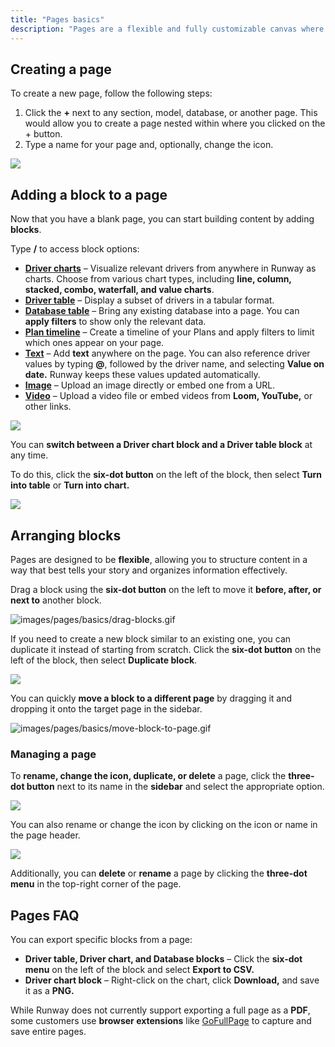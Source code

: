 ```yaml
---
title: "Pages basics"
description: "Pages are a flexible and fully customizable canvas where you can bring different elements from across your model together in one place. Whether you're creating an investor report or collaborating with department heads, pages are the perfect tool for the job."
---
```


## Creating a page

To create a new page, follow the following steps:

1. Click the **\+** next to any section, model, database, or another page. This would allow you to create a page nested within where you clicked on the \+ button.
2. Type a name for your page and, optionally, change the icon.

![](/images/pages/basics/create-page.png)

## Adding a block to a page

Now that you have a blank page, you can start building content by adding **blocks**.

Type **/** to access block options:

- [**Driver charts**](https://docs.runway.com/concepts/pages/charts-block) – Visualize relevant drivers from anywhere in Runway as charts. Choose from various chart types, including **line, column, stacked, combo, waterfall, and value charts**.
- [**Driver table**](https://docs.runway.com/concepts/pages/drivers-table-block) – Display a subset of drivers in a tabular format.
- [**Database table**](https://docs.runway.com/concepts/pages/database-block) – Bring any existing database into a page. You can **apply filters** to show only the relevant data.
- [**Plan timeline**](https://docs.runway.com/concepts/plans#surfacing-plans-in-pages) – Create a timeline of your Plans and apply filters to limit which ones appear on your page.
- [**Text**](https://docs.runway.com/concepts/pages/text-media-block#text-block) – Add **text** anywhere on the page. You can also reference driver values by typing **@**, followed by the driver name, and selecting **Value on date.** Runway keeps these values updated automatically.
- [**Image**](https://docs.runway.com/concepts/pages/text-media-block#image-block) – Upload an image directly or embed one from a URL.
- [**Video**](https://docs.runway.com/concepts/pages/text-media-block#video-block) – Upload a video file or embed videos from **Loom, YouTube,** or other links.

![](/images/pages/basics/new-block.png)

You can **switch between a Driver chart block and a Driver table block** at any time.

To do this, click the **six-dot button** on the left of the block, then select **Turn into table** or **Turn into chart.**

![](/images/pages/basics/turn-to-table.png)

## Arranging blocks

Pages are designed to be **flexible**, allowing you to structure content in a way that best tells your story and organizes information effectively.

Drag a block using the **six-dot button** on the left to move it **before, after, or next to** another block.

![images/pages/basics/drag-blocks.gif](/images/pages/basics/drag-blocks.gif)

If you need to create a new block similar to an existing one, you can duplicate it instead of starting from scratch. Click the **six-dot button** on the left of the block, then select **Duplicate block**.

![](/images/pages/basics/duplicating-blocks.png)

You can quickly **move a block to a different page** by dragging it and dropping it onto the target page in the sidebar.

![images/pages/basics/move-block-to-page.gif](/images/pages/basics/move-block-to-page.gif)

### Managing a page

To **rename, change the icon, duplicate, or delete** a page, click the **three-dot button** next to its name in the **sidebar** and select the appropriate option.

![](/images/pages/basics/manage-page.png)

You can also rename or change the icon by clicking on the icon or name in the page header.

![](/images/databases/3/rename-in-page.png)

Additionally, you can **delete** or **rename** a page by clicking the **three-dot menu** in the top-right corner of the page.

## Pages FAQ

<Accordion title="Can I export a page?" defaultOpen="false">
  You can export specific blocks from a page:

  - **Driver table, Driver chart, and Database blocks** – Click the **six-dot menu** on the left of the block and select **Export to CSV.**
  - **Driver chart block** – Right-click on the chart, click **Download,** and save it as a **PNG.**

  While Runway does not currently support exporting a full page as a **PDF**, some customers use **browser extensions** like [GoFullPage](https://gofullpage.com/) to capture and save entire pages.
</Accordion>